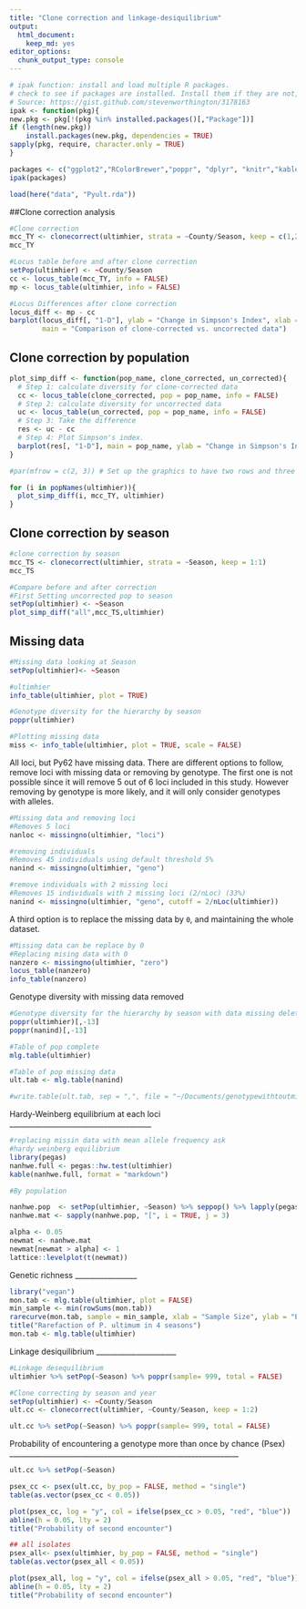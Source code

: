 ```yaml
---
title: "Clone correction and linkage-desiquilibrium"
output:
  html_document:
    keep_md: yes
editor_options:
  chunk_output_type: console
---
```


```r
# ipak function: install and load multiple R packages.
# check to see if packages are installed. Install them if they are not, then load them into the R session.
# Source: https://gist.github.com/stevenworthington/3178163
ipak <- function(pkg){
new.pkg <- pkg[!(pkg %in% installed.packages()[,"Package"])]
if (length(new.pkg)) 
    install.packages(new.pkg, dependencies = TRUE)
sapply(pkg, require, character.only = TRUE)
}

packages <- c("ggplot2","RColorBrewer","poppr", "dplyr", "knitr","kableExtra", "here")
ipak(packages)
```


```r
load(here("data", "Pyult.rda"))
```

##Clone correction analysis
```r
#Clone correction
mcc_TY <- clonecorrect(ultimhier, strata = ~County/Season, keep = c(1,2))
mcc_TY

#Locus table before and after clone correction
setPop(ultimhier) <- ~County/Season
cc <- locus_table(mcc_TY, info = FALSE)
mp <- locus_table(ultimhier, info = FALSE)

#Locus Differences after clone correction
locus_diff <- mp - cc
barplot(locus_diff[, "1-D"], ylab = "Change in Simpson's Index", xlab = "Locus",
        main = "Comparison of clone-corrected vs. uncorrected data")

```


Clone correction by population
------------------------------

```r
plot_simp_diff <- function(pop_name, clone_corrected, un_corrected){
  # Step 1: calculate diversity for clone-corrected data
  cc <- locus_table(clone_corrected, pop = pop_name, info = FALSE)
  # Step 2: calculate diversity for uncorrected data
  uc <- locus_table(un_corrected, pop = pop_name, info = FALSE)
  # Step 3: Take the difference
  res <- uc - cc
  # Step 4: Plot Simpson's index.
  barplot(res[, "1-D"], main = pop_name, ylab = "Change in Simpson's Index", xlab = "Locus")
}

#par(mfrow = c(2, 3)) # Set up the graphics to have two rows and three columns

for (i in popNames(ultimhier)){
  plot_simp_diff(i, mcc_TY, ultimhier)
}
```

Clone correction by season
--------------------------

```r
#clone correction by season
mcc_TS <- clonecorrect(ultimhier, strata = ~Season, keep = 1:1)
mcc_TS

#Compare before and after correction
#First Setting uncorrected pop to season
setPop(ultimhier) <- ~Season
plot_simp_diff("all",mcc_TS,ultimhier)
```

Missing data
-------------
```r
#Missing data looking at Season
setPop(ultimhier)<- ~Season 

#ultimhier
info_table(ultimhier, plot = TRUE)

#Genotype diversity for the hierarchy by season
poppr(ultimhier)

#Plotting missing data
miss <- info_table(ultimhier, plot = TRUE, scale = FALSE)
```

All loci, but Py62 have missing data. There are different options to follow, remove 
loci with missing data or removing by genotype.  The first one is not possible since 
it will remove 5 out of 6 loci included in this study.  However removing by genotype 
is more likely, and it will only consider genotypes with alleles.

```r
#Missing data and removing loci
#Removes 5 loci
nanloc <- missingno(ultimhier, "loci")

#removing individuals
#Removes 45 individuals using default threshold 5%
nanind <- missingno(ultimhier, "geno")

#remove individuals with 2 missing loci
#Removes 15 individuals with 2 missing loci (2/nLoc) (33%)
nanind <- missingno(ultimhier, "geno", cutoff = 2/nLoc(ultimhier))
```

A third option is to replace the missing data by `0`, and maintaining the whole dataset.

```r
#Missing data can be replace by 0
#Replacing mising data with 0
nanzero <- missingno(ultimhier, "zero")
locus_table(nanzero)
info_table(nanzero)
```

Genotype diversity with missing data removed

```r
#Genotype diversity for the hierarchy by season with data missing deleted
poppr(ultimhier)[,-13]
poppr(nanind)[,-13]

#Table of pop complete
mlg.table(ultimhier)

#Table of pop missing data
ult.tab <- mlg.table(nanind)

#write.table(ult.tab, sep = ",", file = "~/Documents/genotypewithtoutmissing.csv")
```

Hardy-Weinberg equilibrium at each loci
_______________________________________

```r
#replacing missin data with mean allele frequency ask
#hardy weinberg equilibrium
library(pegas)
nanhwe.full <- pegas::hw.test(ultimhier)
kable(nanhwe.full, format = "markdown")

#By population

nanhwe.pop  <- setPop(ultimhier, ~Season) %>% seppop() %>% lapply(pegas::hw.test, B=1000)
nanhwe.mat <- sapply(nanhwe.pop, "[", i = TRUE, j = 3)

alpha <- 0.05
newmat <- nanhwe.mat
newmat[newmat > alpha] <- 1
lattice::levelplot(t(newmat))
```


Genetic richness
_________________
```r
library("vegan")
mon.tab <- mlg.table(ultimhier, plot = FALSE)
min_sample <- min(rowSums(mon.tab))
rarecurve(mon.tab, sample = min_sample, xlab = "Sample Size", ylab = "Expected MLGs")
title("Rarefaction of P. ultimum in 4 seasons")
mon.tab <- mlg.table(ultimhier)
```


Linkage desiquilibrium
______________________

```r
#Linkage desequilibrium
ultimhier %>% setPop(~Season) %>% poppr(sample= 999, total = FALSE)

#Clone correcting by season and year
setPop(ultimhier) <- ~County/Season
ult.cc <- clonecorrect(ultimhier, ~County/Season, keep = 1:2)

ult.cc %>% setPop(~Season) %>% poppr(sample= 999, total = FALSE)

```


Probability of encountering a genotype more than once by chance (Psex)
_______________________________________________________________

```r
ult.cc %>% setPop(~Season)

psex_cc <- psex(ult.cc, by_pop = FALSE, method = "single")
table(as.vector(psex_cc < 0.05))

plot(psex_cc, log = "y", col = ifelse(psex_cc > 0.05, "red", "blue"))
abline(h = 0.05, lty = 2)
title("Probability of second encounter")

## all isolates
psex_all<- psex(ultimhier, by_pop = FALSE, method = "single")
table(as.vector(psex_all < 0.05))

plot(psex_all, log = "y", col = ifelse(psex_all > 0.05, "red", "blue"))
abline(h = 0.05, lty = 2)
title("Probability of second encounter")
```


